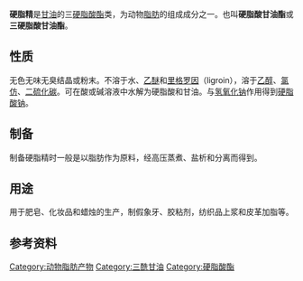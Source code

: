 {{chembox
| Watchedfields = changed
| verifiedrevid = 429325307
| Reference = <ref>''[[Merck_Index|Merck Index]]'', 11th Edition, '''9669'''.</ref>
| ImageFile = stearin.png
| ImageSize = 200px
| IUPACName = 1,3-Di(octadecanoyloxy)propan-2-yl octadecanoate
| OtherNames = 硬脂酸甘油酯，三硬脂酸甘油酯，硬脂，三硬脂精，硬蜡精，甘油三硬脂酸酯
| Section1 = {{Chembox Identifiers
|  CASNo_Ref = {{cascite|correct|CAS}}
|  CASNo = 555-43-1
|  PubChem = 11146
|  SMILES = CCCCCCCCCCCCCCCCCC(=O)OCC(COC(=O)CCCCCCCCCCCCCCCCC)OC(=O)CCCCCCCCCCCCCCCCC
  }}
|Section2 = {{Chembox Properties
|  Formula = C<sub>57</sub>H<sub>110</sub>O<sub>6</sub>
|  MolarMass = 891.48 g/mol
|  Appearance = 白色粉末
|  Density = 0.862 g/cm<sup>3</sup> (80 °C)
|  MeltingPtC = 55
|  BoilingPt = 
|  Solubility = 不溶
  }}
|Section3 = {{Chembox Hazards
|  MainHazards = 
|  SPhrases = {{S24/25}}
|  FlashPt = 
|  Autoignition = 
  }}
}}
'''硬脂精'''是[[甘油|甘油]]的三[[硬脂酸|硬脂酸]][[酯|酯]]类，为动物[[脂肪|脂肪]]的组成成分之一。也叫'''硬脂酸甘油酯'''或'''三硬脂酸甘油酯'''。

== 性质 ==
无色无味无臭结晶或粉末。不溶于水、[[乙醚|乙醚]]和[[里格罗因|里格罗因]]（ligroin），溶于[[乙醇|乙醇]]、[[氯仿|氯仿]]、[[二硫化碳|二硫化碳]]。可在酸或碱溶液中水解为硬脂酸和甘油。与[[氢氧化钠|氢氧化钠]]作用得到[[硬脂酸钠|硬脂酸钠]]。

== 制备 ==
制备硬脂精时一般是以脂肪作为原料，经高压蒸煮、盐析和分离而得到。

== 用途 ==
用于肥皂、化妆品和蜡烛的生产，制假象牙、胶粘剂，纺织品上浆和皮革加脂等。

== 参考资料 ==
{{reflist}}

{{Glycerides}}

[[Category:动物脂肪产物|Category:动物脂肪产物]]
[[Category:三酰甘油|Category:三酰甘油]]
[[Category:硬脂酸酯|Category:硬脂酸酯]]